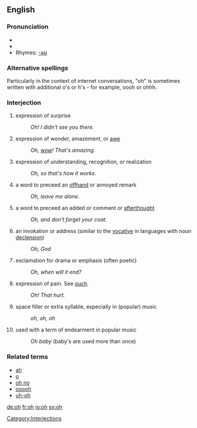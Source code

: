 ==English==

===Pronunciation===
*{{audio|en-us-oh-surprise.ogg|Audio (US) (surprise)}}
*{{audio|en-us-oh-realization.ogg|Audio (US) (realization)}}
*Rhymes: [[Rhymes:English:-əʊ|-əʊ]]

===Alternative spellings===
Particularly in the context of internet conversations, "oh" is sometimes written with additional o's or h's - for example, oooh or ohhh.
===Interjection===
# expression of surprise
#: ''Oh!  I didn't see you there.''
# expression of wonder, amazement, or [[awe]]
#: ''Oh, [[wow]]! That's amazing.''
# expression of understanding, recognition, or realization
#: ''Oh, so that's how it works.''
# a word to preceed an [[offhand]] or annoyed remark
#: ''Oh, leave me alone.''
# a word to preceed an added or comment or [[afterthought]]
#: ''Oh, and don't forget your coat.''
# an invokation or address (similar to the [[vocative]] in languages with noun [[declension]])
#: ''Oh, God''
# exclamation for drama or emphasis (often poetic)
#: ''Oh, when will it end?''
# expression of pain.  See [[ouch]].
#: ''Oh! That hurt.''
# space filler or extra syllable, especially in (popular) music
#: ''oh, oh, oh''
# used with a term of endearment in popular music
#: ''Oh baby'' (baby's are used more than once)

===Related terms===
*[[ah]]
*[[o]]
*[[oh no]]
*[[ooooh]]
*[[uh-oh]]

[[Category:Interjections]]

[[de:oh]]
[[fr:oh]]
[[io:oh]]
[[sv:oh]]
